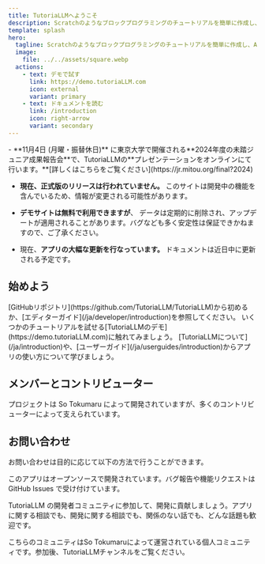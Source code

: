 ```yaml
---
title: TutoriaLLMへようこそ
description: Scratchのようなブロックプログラミングのチュートリアルを簡単に作成し、AIを利用して提供することができるセルフホスト型のソフトウェアです。
template: splash
hero:
  tagline: Scratchのようなブロックプログラミングのチュートリアルを簡単に作成し、AIを利用して提供することができるセルフホスト型のソフトウェアです。
  image:
    file: ../../assets/square.webp
  actions:
    - text: デモで試す
      link: https://demo.tutoriaLLM.com
      icon: external
      variant: primary
    - text: ドキュメントを読む
      link: /introduction
      icon: right-arrow
      variant: secondary
---
```



<Aside type="note" title="大事なお知らせ">
- **11月4日 (月曜・振替休日)** に東京大学で開催される**2024年度の未踏ジュニア成果報告会**で、TutoriaLLMの**プレゼンテーションをオンラインにて行います。**[詳しくはこちらをご覧ください](https://jr.mitou.org/final?2024)

- **現在、正式版のリリースは行われていません。** このサイトは開発中の機能を含んでいるため、情報が変更される可能性があります。

- **デモサイトは無料で利用できますが**、 データは定期的に削除され、アップデートが適用されることがあります。バグなども多く安定性は保証できかねますので、ご了承ください。

- 現在、**アプリの大幅な更新を行なっています。** ドキュメントは近日中に更新される予定です。

</Aside>

## 始めよう

<CardGrid stagger>
  <Card title="自分のアプリをデプロイする" icon="github">
    [GitHubリポジトリ](https://github.com/TutoriaLLM/TutoriaLLM)から初めるか、[エディターガイド](/ja/developer/introduction)を参照してください。
  </Card>
  <Card title="デモを体験する" icon="external">
    いくつかのチュートリアルを試せる[TutoriaLLMのデモ](https://demo.tutoriaLLM.com)に触れてみましょう。
  </Card>
  <Card title="アプリの使い方について知る" icon="open-book">
    [TutoriaLLMについて](/ja/introduction)や、[ユーザーガイド](/ja/userguides/introduction)からアプリの使い方について学びましょう。
  </Card>
</CardGrid>

## メンバーとコントリビューター

プロジェクトは So Tokumaru によって開発されていますが、多くのコントリビューターによって支えられています。

<LinkCard
  title="TutoriaLLMの開発に貢献する"
  description="GitHub リポジトリを覗いてみましょう。"
  href="https://github.com/TutoriaLLM/TutoriaLLM"
/>

<Contributers />

## お問い合わせ

お問い合わせは目的に応じて以下の方法で行うことができます。

<CardGrid>

<Card title="バグ報告や機能リクエスト" icon="github">
  このアプリはオープンソースで開発されています。バグ報告や機能リクエストは
  GitHub Issues で受け付けています。
  <LinkCard
    title="GitHub Issues"
    description="GitHub Issues でバグ報告や機能リクエストを行うことができます。"
    href="https://github.com/TutoriaLLM/TutoriaLLM/issues"
  />
</Card>

<Card title="開発者コミュニティへの参加" icon="discord">

TutoriaLLM の開発者コミュニティに参加して、開発に貢献しましょう。アプリに関する相談でも、開発に関する相談でも、関係のない話でも、どんな話題も歓迎です。

<Aside type="caution" title="注意！">
  こちらのコミュニティはSo
  Tokumaruによって運営されている個人コミュニティです。参加後、TutoriaLLMチャンネルをご覧ください。
</Aside>

<LinkCard
  title="Discord サーバー"
  description="TutoriaLLMのコミュニティに参加しましょう。"
  href="https://discord.gg/VYWr3QDht2"
/>
</Card>

</CardGrid>
